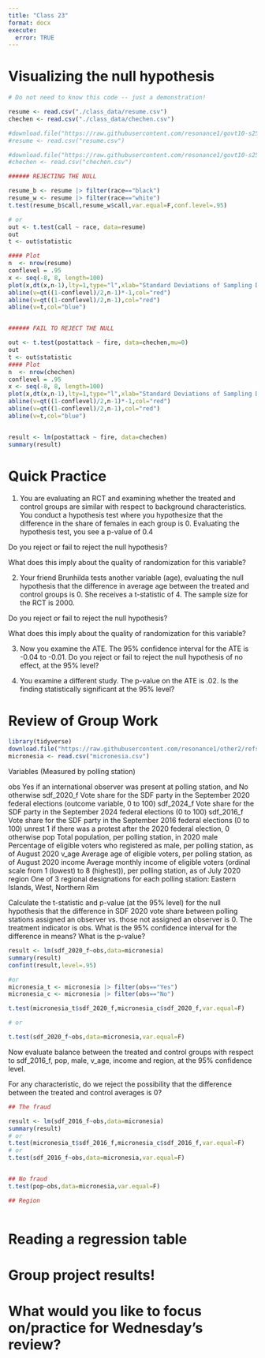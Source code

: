 ```yaml
---
title: "Class 23"
format: docx
execute:
  error: TRUE
---
```


# Visualizing the null hypothesis 

```r
# Do not need to know this code -- just a demonstration!

resume <- read.csv("./class_data/resume.csv")
chechen <- read.csv("./class_data/chechen.csv")

#download.file("https://raw.githubusercontent.com/resonance1/govt10-s25/main/class_data/resume.csv","resume.csv")
#resume <- read.csv("resume.csv")

#download.file("https://raw.githubusercontent.com/resonance1/govt10-s25/main/class_data/chechen.csv","chechen.csv")
#chechen <- read.csv("chechen.csv")

###### REJECTING THE NULL

resume_b <- resume |> filter(race=="black")
resume_w <- resume |> filter(race=="white")
t.test(resume_b$call,resume_w$call,var.equal=F,conf.level=.95)

# or
out <- t.test(call ~ race, data=resume)
out
t <- out$statistic

#### Plot
n  <- nrow(resume)
conflevel = .95
x <- seq(-8, 8, length=100)
plot(x,dt(x,n-1),lty=1,type="l",xlab="Standard Deviations of Sampling Distribution (Centered on 0)")
abline(v=qt((1-conflevel)/2,n-1)*-1,col="red")
abline(v=qt((1-conflevel)/2,n-1),col="red")
abline(v=t,col="blue")


###### FAIL TO REJECT THE NULL

out <- t.test(postattack ~ fire, data=chechen,mu=0)
out
t <- out$statistic
#### Plot
n  <- nrow(chechen)
conflevel = .95
x <- seq(-8, 8, length=100)
plot(x,dt(x,n-1),lty=1,type="l",xlab="Standard Deviations of Sampling Distribution (Centered on 0)")
abline(v=qt((1-conflevel)/2,n-1)*-1,col="red")
abline(v=qt((1-conflevel)/2,n-1),col="red")
abline(v=t,col="blue")


result <- lm(postattack ~ fire, data=chechen)
summary(result)

```

# Quick Practice

1. You are evaluating an RCT and examining whether the treated and control groups are similar with respect to background characteristics. You conduct
a hypothesis test where you hypothesize that the difference in the share of females in each group is 0. Evaluating the hypothesis test, you see a p-value of 0.4

Do you reject or fail to reject the null hypothesis?

What does this imply about the quality of randomization for this variable?

2. Your friend Brunhilda tests another variable (age), evaluating the null hypothesis that the difference in average age between the treated and control groups is 0. She receives a t-statistic of 4. The sample size for the RCT is 2000. 

Do you reject or fail to reject the null hypothesis?

What does this imply about the quality of randomization for this variable?

3. Now you examine the ATE. The 95% confidence interval for the ATE is -0.04 to -0.01. Do you reject or fail to reject the null hypothesis of no effect, at the 95% level?

4. You examine a different study. The p-value on the ATE is .02. Is the finding statistically significant at the 95% level?


# Review of Group Work 

```r
library(tidyverse)
download.file("https://raw.githubusercontent.com/resonance1/other2/refs/heads/main/micronesia.csv","micronesia.csv")
micronesia <- read.csv("micronesia.csv")

```


Variables (Measured by polling station)

obs               Yes if an international observer was present at polling station, and No otherwise
sdf_2020_f        Vote share for the SDF party in the September 2020 federal elections (outcome variable, 0 to 100) 
sdf_2024_f        Vote share for the SDF party in the September 2024 federal elections (0 to 100)
sdf_2016_f        Vote share for the SDF party in the September 2016 federal elections (0 to 100)
unrest            1 if there was a protest after the 2020 federal election, 0 otherwise
pop               Total population, per polling station, in 2020
male              Percentage of eligible voters who registered as male, per polling station, as of August 2020
v_age             Average age of eligible voters, per polling station, as of August 2020
income            Average monthly income of eligible voters (ordinal scale from 1 (lowest) to 8 (highest)), per polling station, as of July 2020
region            One of 3 regional designations for each polling station: Eastern Islands, West, Northern Rim 

Calculate the t-statistic and p-value (at the 95% level) for the null hypothesis that the difference in SDF 2020 vote share between polling stations assigned an observer vs. those not assigned an observer is 0. The treatment indicator is obs. What is the 95% confidence interval for the difference in means? What is the p-value?

```r

result <- lm(sdf_2020_f~obs,data=micronesia)
summary(result)
confint(result,level=.95)

#or
micronesia_t <- micronesia |> filter(obs=="Yes")
micronesia_c <- micronesia |> filter(obs=="No")

t.test(micronesia_t$sdf_2020_f,micronesia_c$sdf_2020_f,var.equal=F)

# or

t.test(sdf_2020_f~obs,data=micronesia,var.equal=F)


```


Now evaluate balance between the treated and control groups with respect to sdf_2016_f, pop, male, v_age, income and region, at the 95% confidence level. 

For any characteristic, do we reject the possibility that the difference between the treated and control averages is 0?

```r


## The fraud

result <- lm(sdf_2016_f~obs,data=micronesia)
summary(result)
# or
t.test(micronesia_t$sdf_2016_f,micronesia_c$sdf_2016_f,var.equal=F)
# or
t.test(sdf_2016_f~obs,data=micronesia,var.equal=F)


## No fraud
t.test(pop~obs,data=micronesia,var.equal=F)

## Region



```


# Reading a regression table


# Group project results!


# What would you like to focus on/practice for Wednesday's review?


